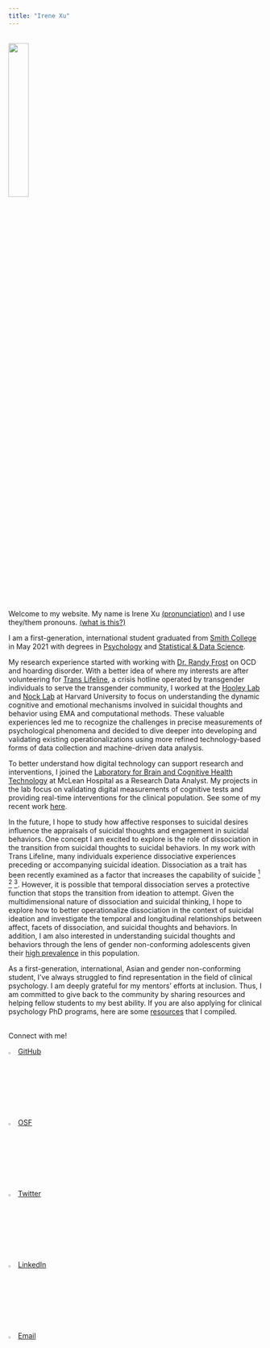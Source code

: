 ```yaml
---
title: "Irene Xu"
---
```


<br/>
![](media/profile_photo.jpeg){width=28%}

<br/>
Welcome to my website. My name is Irene Xu [(pronunciation)](https://www.youtube.com/watch?v=6AHj1kS1B3E) and I use they/them pronouns. [(what is this?)](https://www.pridetraining.org.au/pages/pronoun-page)    

I am a first-generation, international student graduated from [Smith College](https://www.smith.edu/) in May 2021 with degrees in [Psychology](https://www.smith.edu/academics/psychology) and [Statistical & Data Science](https://www.smith.edu/academics/statistics).     

My research experience started with working with [Dr. Randy Frost](https://www.smith.edu/academics/faculty/randy-frost) on OCD and hoarding disorder. With a better idea of where my interests are after volunteering for [Trans Lifeline](https://www.translifeline.org/), a crisis hotline operated by transgender individuals to serve the transgender community, I worked at the [Hooley Lab](https://hooleylab.psych.fas.harvard.edu/) and [Nock Lab](https://nocklab.fas.harvard.edu/) at Harvard University to focus on understanding the dynamic cognitive and emotional mechanisms involved in suicidal thoughts and behavior using EMA and computational methods. These valuable experiences led me to recognize the challenges in precise measurements of psychological phenomena and decided to dive deeper into developing and validating existing operationalizations using more refined technology-based forms of data collection and machine-driven data analysis.   

To better understand how digital technology can support research and interventions, I joined the [Laboratory for Brain and Cognitive Health Technology](http://cognitivehealth.tech/) at McLean Hospital as a Research Data Analyst. My projects in the lab focus on validating digital measurements of cognitive tests and providing real-time interventions for the clinical population. See some of my recent work [here](recent_work.html).    

In the future, I hope to study how affective responses to suicidal desires influence the appraisals of suicidal thoughts and engagement in suicidal behaviors. One concept I am excited to explore is the role of dissociation in the transition from suicidal thoughts to suicidal behaviors. In my work with Trans Lifeline, many individuals experience dissociative experiences preceding or accompanying suicidal ideation. Dissociation as a trait has been recently examined as a factor that increases the capability of suicide [$^1$](https://onlinelibrary.wiley.com/doi/abs/10.1111/sltb.12863) [$^2$](https://sciencedirect.com/science/article/abs/pii/S0165178119311163) [$^3$](https://psycnet.apa.org/buy/2014-39462-001). However, it is possible that temporal dissociation serves a protective function that stops the transition from ideation to attempt. Given the multidimensional nature of dissociation and suicidal thinking, I hope to explore how to better operationalize dissociation in the context of suicidal ideation and investigate the temporal and longitudinal relationships between affect, facets of dissociation, and suicidal thoughts and behaviors. In addition, I am also interested in understanding suicidal thoughts and behaviors through the lens of gender non-conforming adolescents given their [high prevalence](https://publications.aap.org/pediatrics/article/142/4/e20174218/76767/Transgender-Adolescent-Suicide-Behavior) in this population.       

As a first-generation, international, Asian and gender non-conforming student, I've always struggled to find representation in the field of clinical psychology. I am deeply grateful for my mentors' efforts at inclusion. Thus, I am committed to give back to the community by sharing resources and helping fellow students to my best ability. If you are also applying for clinical psychology PhD programs, here are some [resources](app_resources.html) that I compiled.     

<br/>
Connect with me!       

![](media/github_logo.png){width=3%} [GitHub](http://www.github.com/Irene-Xu-mengye)   

![](media/osf_logo.png){width=3%} [OSF](https://osf.io/xkucz/)    

![](media/twitter_logo.png){width=3%} [Twitter](https://twitter.com/IreneXu52505455)    

![](media/linkedin_logo.png){width=3%} [LinkedIn](https://www.linkedin.com/in/irene-x-441588187/)    

![](media/email_logo.png){width=3%} [Email](irenexupsych@gmail.com)    


